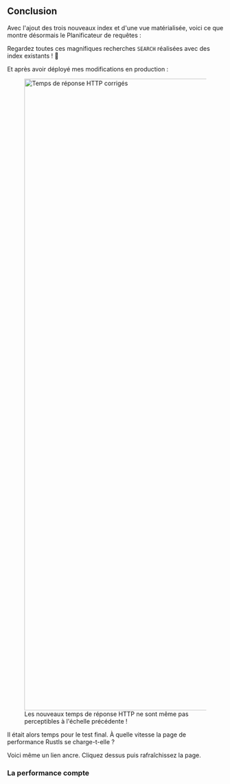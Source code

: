 
## Conclusion

Avec l'ajout des trois nouveaux index et d'une vue matérialisée, voici ce que montre désormais le Planificateur de requêtes :

<SqliteNewQueryPlan />

Regardez toutes ces magnifiques recherches `SEARCH` réalisées avec des index existants ! 🥲

Et après avoir déployé mes modifications en production :

<div class="content has-text-centered">
<figure>
<img
    src="https://s3.amazonaws.com/public.bencher.dev/engineering/sqlite-performance-tuning/http-response-times-sql-performance-tuning.png"
    width="2368"
    height="1472"
    alt="Temps de réponse HTTP corrigés"
/>
<figcaption>Les nouveaux temps de réponse HTTP ne sont même pas perceptibles à l'échelle précédente !</figcaption>
</figure>

</div>

Il était alors temps pour le test final.
À quelle vitesse la page de performance Rustls se charge-t-elle ?

Voici même un lien ancre. Cliquez dessus puis rafraîchissez la page.

### La performance compte

<RustlsEmbed />